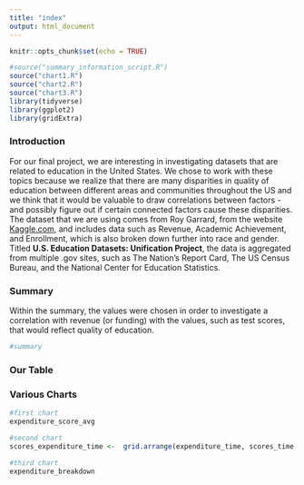 ```yaml
---
title: "index"
output: html_document 
---
```


```r
knitr::opts_chunk$set(echo = TRUE)
```

```r
#source("summary_information_script.R")
source("chart1.R")
source("chart2.R")
source("chart3.R")
library(tidyverse)
library(ggplot2)
library(gridExtra)
```

### Introduction
For our final project, we are interesting in investigating datasets that are related to education in the United States. We chose to work with these topics because we realize that there are many disparities in quality of education between different areas and communities throughout the US and we think that it would be valuable to draw correlations between factors - and possibly figure out if certain connected factors cause these disparities. The dataset that we are using comes from Roy Garrard, from the website [Kaggle.com](https://www.kaggle.com/noriuk/us-education-datasets-unification-project), and includes data such as Revenue, Academic Achievement, and Enrollment, which is also broken down further into race and gender. Titled **U.S. Education Datasets: Unification Project**, the data is aggregated from multiple .gov sites, such as The Nation's Report Card, The US Census Bureau, and the National Center for Education Statistics.

### Summary
Within the summary, the values were chosen in order to investigate a correlation with revenue (or funding) with the values, such as test scores, that would reflect quality of education.
```r
#summary

```
### Our Table

### Various Charts
```r
#first chart
expenditure_score_avg
```


```r
#second chart
scores_expenditure_time <-  grid.arrange(expenditure_time, scores_time, ncol=2)
```


```r
#third chart
expenditure_breakdown
```
